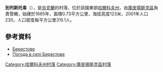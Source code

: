 {{coord|49|32|23|N|37|53|44|E|scale:100000_region:UA|display=title}}

'''別列斯托韋'''（{{lang-uk|Берестове}}），是[[烏克蘭|烏克蘭]]的村落，位於該國東部[[哈爾科夫州|哈爾科夫州]]，由[[庫皮揚斯克區|庫皮揚斯克區]]負責管轄，始建於1665年，面積0.73平方公里，海拔高度123米，2001年人口230，人口密度每平方公里315.1人。

==參考資料==
* [http://w1.c1.rada.gov.ua/pls/z7502/A005?rdat1=09.01.2009&rf7571=33614 Берестове]{{dead link|date=2017年11月 |bot=InternetArchiveBot |fix-attempted=yes }}
* [http://weather.in.ua/ua/har'kovskaja/1055 Погода в селі Берестове]{{Wayback|url=http://weather.in.ua/ua/har%27kovskaja/1055 |date=20160323015726 }}

{{DEFAULTSORT:Берестове}}
[[Category:哈爾科夫州村落|Category:哈爾科夫州村落]]
[[Category:庫皮揚斯克區村落|Category:庫皮揚斯克區村落]]


{{Kharkiv-geo-stub}}